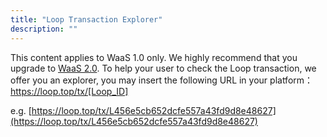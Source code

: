 ```yaml
---
title: "Loop Transaction Explorer"
description: ""
---
```

<Note>This content applies to WaaS 1.0 only. We highly recommend that you upgrade to <a href="/v2/guides/overview/introduction">WaaS 2.0</a>.</Note>
To help your user to check the Loop transaction, we offer you an explorer, you may insert the following URL in your
platform：https://loop.top/tx/[Loop_ID]

e.g. [https://loop.top/tx/L456e5cb652dcfe557a43fd9d8e48627](https://loop.top/tx/L456e5cb652dcfe557a43fd9d8e48627)
